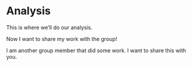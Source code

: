 # Analysis

This is where we'll do our analysis.

Now I want to share my work with the group!

I am another group member that did some work. I want to share this with you.

